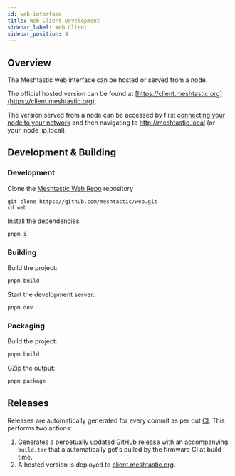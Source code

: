 ```yaml
---
id: web-interface
title: Web Client Development
sidebar_label: Web Client
sidebar_position: 4
---
```


## Overview

The Meshtastic web interface can be hosted or served from a node.

The official hosted version can be found at [https://client.meshtastic.org](https://client.meshtastic.org).

The version served from a node can be accessed by first [connecting your node to your network](/docs/configuration/config/network) and then navigating to http://meshtastic.local (or your_node_ip.local).


## Development & Building

### Development

Clone the [Meshtastic Web Repo](https://github.com/meshtastic/web) repository
   ```shell
   git clone https://github.com/meshtastic/web.git
   cd web
   ```

Install the dependencies.

```bash
pnpm i
```
### Building

Build the project:

```bash
pnpm build
```

Start the development server:

```bash
pnpm dev
```

### Packaging

Build the project:

```bash
pnpm build
```

GZip the output:

```bash
pnpm package
```


## Releases

Releases are automatically generated for every commit as per out [CI](https://github.com/meshtastic/web/blob/master/.github/workflows/main.yml). This performs two actions:

1. Generates a perpetually updated [GitHub release](https://github.com/meshtastic/web/releases/tag/latest) with an accompanying `build.tar` that a automatically get's pulled by the firmware CI at build time.
2. A hosted version is deployed to [client.meshtastic.org](https://client.meshtastic.org).
